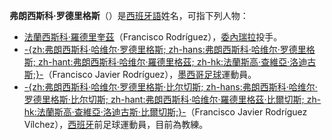 '''弗朗西斯科·罗德里格斯'''（{{lang|es|'''Francisco Rodríguez'''}}）是[[西班牙語|西班牙語]]姓名，可指下列人物：
*[[法蘭西斯科·羅德里奎茲|法蘭西斯科·羅德里奎茲]]（Francisco Rodríguez），[[委內瑞拉|委內瑞拉]]投手。
*[[法蘭斯高·查維亞·洛迪古斯|-{zh:弗朗西斯科·哈维尔·罗德里格斯; zh-hans:弗朗西斯科·哈维尔·罗德里格斯; zh-hant:弗朗西斯科·哈维尔·羅德里格茲; zh-hk:法蘭斯高·查維亞·洛迪古斯;}-]]（Francisco Javier Rodríguez），[[墨西哥|墨西哥]][[足球|足球]]運動員。
*[[弗朗西斯科·哈维尔·罗德里格斯·比尔切斯|-{zh:弗朗西斯科·哈维尔·罗德里格斯·比尔切斯; zh-hans:弗朗西斯科·哈维尔·罗德里格斯·比尔切斯; zh-hant:弗朗西斯科·哈维尔·羅德里格茲·比爾切斯; zh-hk:法蘭斯高·查維亞·洛迪古斯·比爾切斯;}-]]（Francisco Javier Rodríguez Vílchez），[[西班牙|西班牙]]前足球運動員，目前為教練。

{{Disambiguation|F|Cat=八字以上人名译名消歧义}}